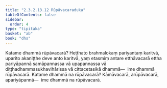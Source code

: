 ```yaml
---
title: "2.3.2.13.12 Rūpāvacaraduka"
tableOfContents: false
sidebar:
  order: 4
type: "tipitaka"
basket: "ab"
book: "dhs"
---
```



<DynamicBreadcrumb />

<Division number="1289" book="dhs" bookNo="29" page="253">

<Paragraph number="1990" book="dhs">
Katame dhammā rūpāvacarā? Heṭṭhato brahmalokaṃ pariyantaṃ karitvā, uparito akaniṭṭhe deve anto karitvā, yaṃ etasmiṃ antare etthāvacarā ettha pariyāpannā samāpannassa vā upapannassa vā diṭṭhadhammasukhavihārissa vā cittacetasikā dhammā—  ime dhammā rūpāvacarā.
</Paragraph>

</Division>
<Division number="1290" book="dhs" bookNo="29" page="254">

<Paragraph number="1991" book="dhs">
Katame dhammā na rūpāvacarā? Kāmāvacarā, arūpāvacarā, apariyāpannā—  ime dhammā na rūpāvacarā.
</Paragraph>
</Division>
